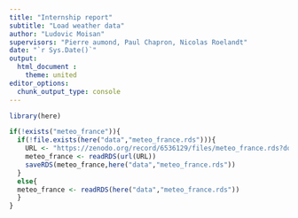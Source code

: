 ```yaml
---
title: "Internship report"
subtitle: "Load weather data"
author: "Ludovic Moisan"
supervisors: "Pierre aumond, Paul Chapron, Nicolas Roelandt"
date: "`r Sys.Date()`"
output: 
  html_document :
    theme: united
editor_options: 
  chunk_output_type: console
---
```


```r

library(here)

```

```r

if(!exists("meteo_france")){
  if(!file.exists(here("data","meteo_france.rds"))){
    URL <- "https://zenodo.org/record/6536129/files/meteo_france.rds?download=1"
    meteo_france <- readRDS(url(URL))
    saveRDS(meteo_france,here("data","meteo_france.rds"))
  }
  else{
  meteo_france <- readRDS(here("data","meteo_france.rds"))
  }
}

```